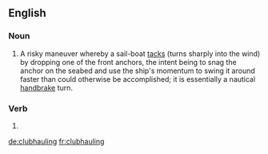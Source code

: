 ==English==

===Noun===
{{en-noun}}

# {{context|nautical|lang=en}} A risky maneuver whereby a sail-boat [[tacks]] (turns sharply into the wind) by dropping one of the front anchors, the intent being to snag the anchor on the seabed and use the ship's momentum to swing it around faster than could otherwise be accomplished; it is essentially a nautical [[handbrake]] turn.

===Verb===
{{head|en}}

# {{present participle of|clubhaul|lang=en}}

[[de:clubhauling]]
[[fr:clubhauling]]
